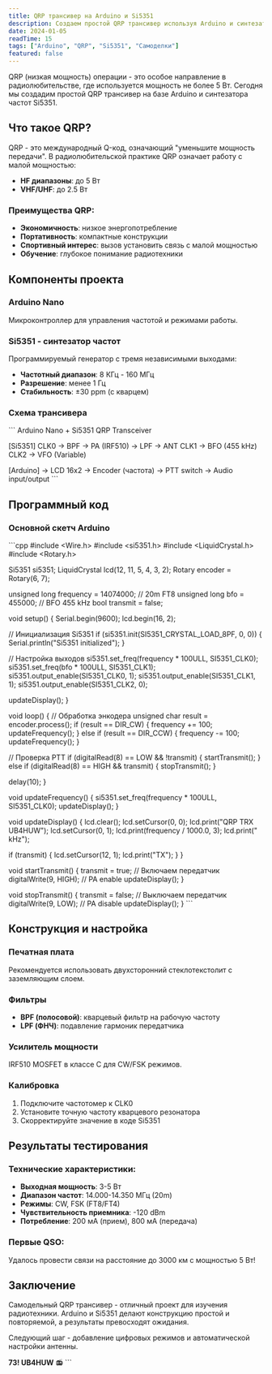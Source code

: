 ```yaml
---
title: QRP трансивер на Arduino и Si5351
description: Создаем простой QRP трансивер используя Arduino и синтезатор частот Si5351. Схема, код и настройка.
date: 2024-01-05
readTime: 15
tags: ["Arduino", "QRP", "Si5351", "Самоделки"]
featured: false
---
```

QRP (низкая мощность) операции - это особое направление в радиолюбительстве, где используется мощность не более 5 Вт. Сегодня мы создадим простой QRP трансивер на базе Arduino и синтезатора частот Si5351.

## Что такое QRP?

QRP - это международный Q-код, означающий "уменьшите мощность передачи". В радиолюбительской практике QRP означает работу с малой мощностью:
- **HF диапазоны**: до 5 Вт
- **VHF/UHF**: до 2.5 Вт

### Преимущества QRP:
- **Экономичность**: низкое энергопотребление
- **Портативность**: компактные конструкции
- **Спортивный интерес**: вызов установить связь с малой мощностью
- **Обучение**: глубокое понимание радиотехники

## Компоненты проекта

### Arduino Nano
Микроконтроллер для управления частотой и режимами работы.

### Si5351 - синтезатор частот
Программируемый генератор с тремя независимыми выходами:
- **Частотный диапазон**: 8 КГц - 160 МГц
- **Разрешение**: менее 1 Гц
- **Стабильность**: ±30 ppm (с кварцем)

### Схема трансивера

\`\`\`
Arduino Nano + Si5351 QRP Transceiver

[Si5351] CLK0 -> BPF -> PA (IRF510) -> LPF -> ANT
         CLK1 -> BFO (455 kHz)
         CLK2 -> VFO (Variable)

[Arduino] -> LCD 16x2
          -> Encoder (частота)
          -> PTT switch
          -> Audio input/output
\`\`\`

## Программный код

### Основной скетч Arduino

\`\`\`cpp
#include <Wire.h>
#include <si5351.h>
#include <LiquidCrystal.h>
#include <Rotary.h>

Si5351 si5351;
LiquidCrystal lcd(12, 11, 5, 4, 3, 2);
Rotary encoder = Rotary(6, 7);

unsigned long frequency = 14074000; // 20m FT8
unsigned long bfo = 455000;         // BFO 455 kHz
bool transmit = false;

void setup() {
  Serial.begin(9600);
  lcd.begin(16, 2);
  
  // Инициализация Si5351
  if (si5351.init(SI5351_CRYSTAL_LOAD_8PF, 0, 0)) {
    Serial.println("Si5351 initialized");
  }
  
  // Настройка выходов
  si5351.set_freq(frequency * 100ULL, SI5351_CLK0);
  si5351.set_freq(bfo * 100ULL, SI5351_CLK1);
  si5351.output_enable(SI5351_CLK0, 1);
  si5351.output_enable(SI5351_CLK1, 1);
  si5351.output_enable(SI5351_CLK2, 0);
  
  updateDisplay();
}

void loop() {
  // Обработка энкодера
  unsigned char result = encoder.process();
  if (result == DIR_CW) {
    frequency += 100;
    updateFrequency();
  } else if (result == DIR_CCW) {
    frequency -= 100;
    updateFrequency();
  }
  
  // Проверка PTT
  if (digitalRead(8) == LOW && !transmit) {
    startTransmit();
  } else if (digitalRead(8) == HIGH && transmit) {
    stopTransmit();
  }
  
  delay(10);
}

void updateFrequency() {
  si5351.set_freq(frequency * 100ULL, SI5351_CLK0);
  updateDisplay();
}

void updateDisplay() {
  lcd.clear();
  lcd.setCursor(0, 0);
  lcd.print("QRP TRX UB4HUW");
  lcd.setCursor(0, 1);
  lcd.print(frequency / 1000.0, 3);
  lcd.print(" kHz");
  
  if (transmit) {
    lcd.setCursor(12, 1);
    lcd.print("TX");
  }
}

void startTransmit() {
  transmit = true;
  // Включаем передатчик
  digitalWrite(9, HIGH); // PA enable
  updateDisplay();
}

void stopTransmit() {
  transmit = false;
  // Выключаем передатчик
  digitalWrite(9, LOW); // PA disable
  updateDisplay();
}
\`\`\`

## Конструкция и настройка

### Печатная плата
Рекомендуется использовать двухсторонний стеклотекстолит с заземляющим слоем.

### Фильтры
- **BPF (полосовой)**: кварцевый фильтр на рабочую частоту
- **LPF (ФНЧ)**: подавление гармоник передатчика

### Усилитель мощности
IRF510 MOSFET в классе C для CW/FSK режимов.

### Калибровка
1. Подключите частотомер к CLK0
2. Установите точную частоту кварцевого резонатора
3. Скорректируйте значение в коде Si5351

## Результаты тестирования

### Технические характеристики:
- **Выходная мощность**: 3-5 Вт
- **Диапазон частот**: 14.000-14.350 МГц (20m)
- **Режимы**: CW, FSK (FT8/FT4)
- **Чувствительность приемника**: -120 dBm
- **Потребление**: 200 мА (прием), 800 мА (передача)

### Первые QSO:
Удалось провести связи на расстояние до 3000 км с мощностью 5 Вт!

## Заключение

Самодельный QRP трансивер - отличный проект для изучения радиотехники. Arduino и Si5351 делают конструкцию простой и повторяемой, а результаты превосходят ожидания.

Следующий шаг - добавление цифровых режимов и автоматической настройки антенны.

**73! UB4HUW** 📻
\`\`\`
